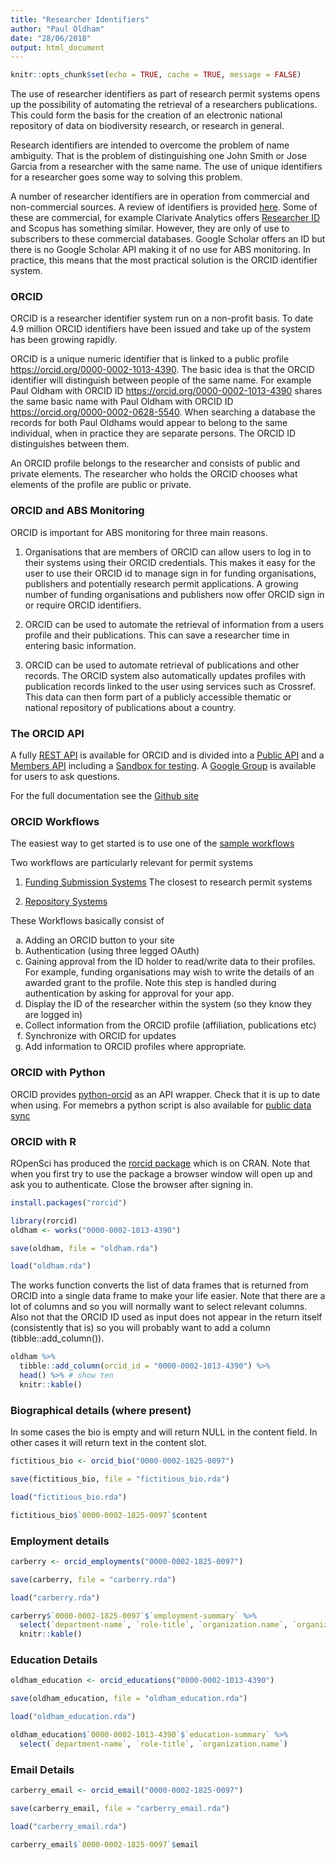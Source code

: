 ```yaml
---
title: "Researcher Identifiers"
author: "Paul Oldham"
date: "28/06/2018"
output: html_document
---
```


```r
knitr::opts_chunk$set(echo = TRUE, cache = TRUE, message = FALSE)
```

The use of researcher identifiers as part of research permit systems opens up the possibility of automating the retrieval of a researchers publications. This could form the basis for the creation of an electronic national repository of data on biodiversity research, or research in general.

Research identifiers are intended to overcome the problem of name ambiguity. That is the problem of distinguishing one John Smith or Jose Garcia from a researcher with the same name. The use of unique identifiers for a researcher goes some way to solving this problem.

A number of researcher identifiers are in operation from commercial and non-commercial sources. A review of identifiers is provided [here](https://www.ncbi.nlm.nih.gov/pmc/articles/PMC5451540/). Some of these are commercial, for example Clarivate Analytics offers [Researcher ID](https://clarivate.com/products/researcherid/) and Scopus has something similar. However, they are only of use to subscribers to these commercial databases. Google Scholar offers an ID but there is no Google Scholar API making it of no use for ABS monitoring. In practice, this means that the most practical solution is the ORCID identifier system.

### ORCID

ORCID is a researcher identifier system run on a non-profit basis. To date 4.9 million ORCID identifiers have been issued and take up of the system has been growing rapidly. 

ORCID is a unique numeric identifier that is linked to a public profile [https://orcid.org/0000-0002-1013-4390](https://orcid.org/0000-0002-1013-4390). The basic idea is that the ORCID identifier will distinguish between people of the same name. For example Paul Oldham with ORCID ID [https://orcid.org/0000-0002-1013-4390](https://orcid.org/0000-0002-1013-4390) shares the same basic name with Paul Oldham with ORCID ID [https://orcid.org/0000-0002-0628-5540](https://orcid.org/0000-0002-0628-5540). When searching a database the records for both Paul Oldhams would appear to belong to the same individual, when in practice they are separate persons. The ORCID ID distinguishes between them. 

An ORCID profile belongs to the researcher and consists of public and private elements. The researcher who holds the ORCID chooses what elements of the profile are public or private. 

### ORCID and ABS Monitoring

ORCID is important for ABS monitoring for three main reasons.

1. Organisations that are members of ORCID can allow users to log in to their systems using their ORCID credentials. This makes it easy for the user to use their ORCID id to manage sign in for funding organisations, publishers and potentially research permit applications. A growing number of funding organisations and publishers now offer ORCID sign in or require ORCID identifiers.

2. ORCID can be used to automate the retrieval of information from a users profile and their publications. This can save a researcher time in entering basic information. 

3. ORCID can be used to automate retrieval of publications and other records. The ORCID system also automatically updates profiles with publication records linked to the user using services such as Crossref. This data can then form part of a publicly accessible thematic or national repository of publications about a country. 

### The ORCID API

A fully [REST API](https://orcid.org/organizations/integrators/API) is available for ORCID and is divided into a [Public API](https://support.orcid.org/knowledgebase/articles/343182) and a [Members API](https://orcid.org/content/register-client-application-0) including a [Sandbox for testing](https://orcid.org/content/register-client-application-sandbox). A [Google Group](https://groups.google.com/forum/#!forum/orcid-api-users) is available for users to ask questions. 

For the full documentation see the [Github site](https://github.com/ORCID/ORCID-Source/blob/master/orcid-model/src/main/resources/record_2.0/README.md#read-sections)

### ORCID Workflows

The easiest way to get started is to use one of the [sample workflows](https://members.orcid.org/api/workflow)

Two workflows are particularly relevant for permit systems

1. [Funding Submission Systems](https://members.orcid.org/api/workflow/funding-systems) The closest to research permit systems

2. [Repository Systems](https://members.orcid.org/api/workflow/repository)

These Workflows basically consist of 

a) Adding an ORCID button to your site
b) Authentication (using three legged OAuth)
c) Gaining approval from the ID holder to read/write data to their profiles. For example, funding organisations may wish to write the details of an awarded grant to the profile. Note this step is handled during authentication by asking for approval for your app. 
d) Display the ID of the researcher within the system (so they know they are logged in)
e) Collect information from the ORCID profile (affiliation, publications etc)
f) Synchronize with ORCID for updates
g) Add information to ORCID profiles where appropriate.

### ORCID with Python

ORCID provides [ python-orcid](https://github.com/ORCID/python-orcid) as an API wrapper. Check that it is up to date when using. For memebrs a python script is also available for [public data sync](https://github.com/ORCID/public-data-sync)

### ORCID with R

ROpenSci has produced the [rorcid package](https://github.com/ropensci/rorcid) which is on CRAN. Note that when you first try to use the package a browser window will open up and ask you to authenticate. Close the browser after signing in.

```r
install.packages("rorcid")
```

```r
library(rorcid)
oldham <- works("0000-0002-1013-4390")
```

```r
save(oldham, file = "oldham.rda")
```

```r
load("oldham.rda")
```

The works function converts the list of data frames that is returned from ORCID into a single data frame to make your life easier. Note that there are a lot of columns and so you will normally want to select relevant columns. Also not that the ORCID ID used as input does not appear in the return itself (consistently that is) so you will probably want to add a column (tibble::add_column()).

```r
oldham %>%
  tibble::add_column(orcid_id = "0000-0002-1013-4390") %>%
  head() %>% # show ten
  knitr::kable()
```


### Biographical details (where present)

In some cases the bio is empty and will return NULL in the content field. In other cases it will return text in the content slot.

```r
fictitious_bio <- orcid_bio("0000-0002-1825-0097")
```

```r
save(fictitious_bio, file = "fictitious_bio.rda")
```

```r
load("fictitious_bio.rda")
```

```r
fictitious_bio$`0000-0002-1825-0097`$content
```

### Employment details

```r
carberry <- orcid_employments("0000-0002-1825-0097")
```

```r
save(carberry, file = "carberry.rda")
```

```r
load("carberry.rda")
```

```r
carberry$`0000-0002-1825-0097`$`employment-summary` %>%
  select(`department-name`, `role-title`, `organization.name`, `organization.address.city`, `organization.address.country`) %>% 
  knitr::kable()
```

### Education Details

```r
oldham_education <- orcid_educations("0000-0002-1013-4390")
```

```r
save(oldham_education, file = "oldham_education.rda")
```

```r
load("oldham_education.rda")
```



```r
oldham_education$`0000-0002-1013-4390`$`education-summary` %>% 
  select(`department-name`, `role-title`, `organization.name`)
```


### Email Details

```r
carberry_email <- orcid_email("0000-0002-1825-0097")
```

```r
save(carberry_email, file = "carberry_email.rda")
```

```r
load("carberry_email.rda")
```

```r
carberry_email$`0000-0002-1825-0097`$email
```

